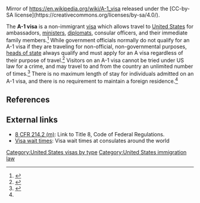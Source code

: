 Mirror of https://en.wikipedia.org/wiki/A-1_visa released under the [CC-by-SA license](https://creativecommons.org/licenses/by-sa/4.0/).

The '''A-1 visa''' is a non-immigrant [[Visa (document)|visa]] which allows travel to [[United States]] for ambassadors, [[Minister (government)|ministers]], [[diplomats]], consular officers, and their immediate family members.<ref name=pocket>{{cite book |last= |first= |date=2013 |title=Immigration pocket field guide|url= |location= |publisher=Matthew Bender & Company, Inc|page=50 |isbn=}}</ref> While government officials normally do not qualify for an A-1 visa if they are traveling for non-official, non-governmental purposes, [[Head of state|heads of state]] always qualify and must apply for an A visa regardless of their purpose of travel.<ref name="dos">{{cite web |url=https://travel.state.gov/content/visas/en/other/diplomat-foreign-government-official.html |title=Visas for Diplomats and Foreign Government Officials |last1= |first1= |last2= |first2= |date= |website=US Department of State Bureau of Consular Affairs |publisher= |access-date=13 October 2016 |quote=}}</ref> Visitors on an A-1 visa cannot be tried under US law for a crime, and may travel to and from the country an unlimited number of times.<ref>{{cite web |url=http://faq.visapro.com/A1-Visa-FAQ2.asp |title=A-1 Visa - Frequently Asked Questions |last1= |first1= |last2= |first2= |date= |website=VisaPro |publisher= |access-date= 13 October 2016|quote=}}</ref> There is no maximum length of stay for individuals admitted on an A-1 visa, and there is no requirement to maintain a foreign residence.<ref name=pocket/>

==References==
{{reflist}}

==External links==
* [http://www.uscis.gov/ilink/docView/SLB/HTML/SLB/0-0-0-1/0-0-0-11261/0-0-0-17197/0-0-0-19221.html#0-0-0-9221 8 CFR 214.2 (m)]: Link to Title 8, Code of Federal Regulations.
* [http://travel.state.gov/visa/temp/wait/tempvisitors_wait.php Visa wait times]: Visa wait times at consulates around the world
{{United States visas}}
[[Category:United States visas by type]]
[[Category:United States immigration law]]
{{US-law-stub}}
